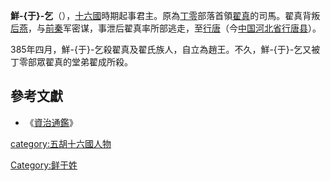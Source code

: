 {{noteTA
|T=zh-hans:鲜于乞;zh-hant:鮮于乞;
}}
'''鮮-{于}-乞'''（{{bd||？|385年|catIdx=x}}），[[十六國|十六國]]時期起事君主。原為[[丁零|丁零]]部落首領[[翟真|翟真]]的司馬。翟真背叛[[后燕|后燕]]，与[[前秦|前秦]]军密谋，事泄后翟真率所部逃走，至[[行唐|行唐]]（今[[中国|中国]][[河北省|河北省]][[行唐县|行唐县]]）。

385年四月，鮮-{于}-乞殺翟真及翟氏族人，自立為趙王。不久，鮮-{于}-乞又被丁零部眾翟真的堂弟翟成所殺。

==參考文獻==
*《[[資治通鑑|資治通鑑]]》

{{五胡十六國}}

[[category:五胡十六國人物|category:五胡十六國人物]]
[[Category:鲜于姓|Category:鲜于姓]]